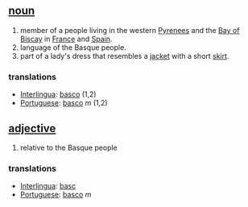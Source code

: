 == [[noun]] ==
# member of a people living in the western [[Pyrenees]] and the [[Bay of Biscay]] in [[France]] and [[Spain]].
# language of the Basque people.
# part of a lady's dress that resembles a [[jacket]] with a short [[skirt]].

=== translations ===
*[[Interlingua]]: [[basco]] (1,2)
*[[Portuguese]]: [[basco]] ''m'' (1,2)

== [[adjective]] ==
# relative to the Basque people

=== translations ===
*[[Interlingua]]: [[basc]]
*[[Portuguese]]: [[basco]] ''m''
